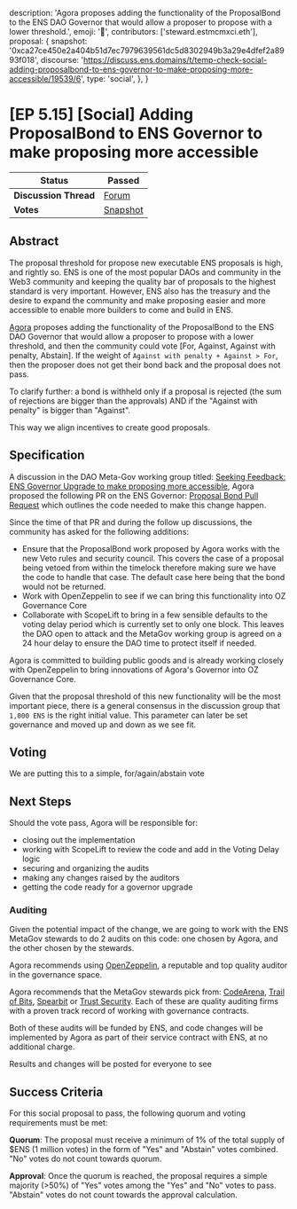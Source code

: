   description:
    'Agora proposes adding the functionality of the ProposalBond to the ENS DAO Governor that would allow a proposer to propose with a lower threshold.',
  emoji: '📖',
  contributors: ['steward.estmcmxci.eth'],
  proposal: {
    snapshot:
      '0xca27ce450e2a404b51d7ec7979639561dc5d8302949b3a29e4dfef2a8993f018',
    discourse:
      'https://discuss.ens.domains/t/temp-check-social-adding-proposalbond-to-ens-governor-to-make-proposing-more-accessible/19539/6',
    type: 'social',
  },
}

# [EP 5.15] [Social] Adding ProposalBond to ENS Governor to make proposing more accessible

| **Status**            | Passed                                                                                                                                           |
| --------------------- | ------------------------------------------------------------------------------------------------------------------------------------------------ |
| **Discussion Thread** | [Forum](https://discuss.ens.domains/t/temp-check-social-adding-proposalbond-to-ens-governor-to-make-proposing-more-accessible/19539?u=estmcmxci) |
| **Votes**             | [Snapshot](https://snapshot.box/#/s:ens.eth/proposal/0xca27ce450e2a404b51d7ec7979639561dc5d8302949b3a29e4dfef2a8993f018)                         |

## Abstract

The proposal threshold for propose new executable ENS proposals is high, and rightly so. ENS is one of the most popular DAOs and community in the Web3 community and keeping the quality bar of proposals to the highest standard is very important. However, ENS also has the treasury and the desire to expand the community and make proposing easier and more accessible to enable more builders to come and build in ENS.

[Agora](https://agora.xyz/) proposes adding the functionality of the ProposalBond to the ENS DAO Governor that would allow a proposer to propose with a lower threshold, and then the community could vote [For, Against, Against with penalty, Abstain]. If the weight of `Against with penalty + Against > For`, then the proposer does not get their bond back and the proposal does not pass.

To clarify further: a bond is withheld only if a proposal is rejected (the sum of rejections are bigger than the approvals) AND if the "Against with penalty" is bigger than "Against".

This way we align incentives to create good proposals.

## Specification

A discussion in the DAO Meta-Gov working group titled: [Seeking Feedback: ENS Governor Upgrade to make proposing more accessible](https://discuss.ens.domains/t/seeking-feedback-ens-governor-upgrade-to-make-proposing-more-accessible/19296), Agora proposed the following PR on the ENS Governor: [Proposal Bond Pull Request](https://github.com/voteagora/ens-governance-contracts/pull/1) which outlines the code needed to make this change happen.

Since the time of that PR and during the follow up discussions, the community has asked for the following additions:

- Ensure that the ProposalBond work proposed by Agora works with the new Veto rules and security council. This covers the case of a proposal being vetoed from within the timelock therefore making sure we have the code to handle that case. The default case here being that the bond would not be returned.
- Work with OpenZeppelin to see if we can bring this functionality into OZ Governance Core
- Collaborate with ScopeLift to bring in a few sensible defaults to the voting delay period which is currently set to only one block. This leaves the DAO open to attack and the MetaGov working group is agreed on a 24 hour delay to ensure the DAO time to protect itself if needed.

Agora is committed to building public goods and is already working closely with OpenZeppelin to bring innovations of Agora's Governor into OZ Governance Core.

Given that the proposal threshold of this new functionality will be the most important piece, there is a general consensus in the discussion group that `1,000 ENS` is the right initial value. This parameter can later be set governance and moved up and down as we see fit.

## Voting

We are putting this to a simple, for/again/abstain vote

## Next Steps

Should the vote pass, Agora will be responsible for:

- closing out the implementation
- working with ScopeLift to review the code and add in the Voting Delay logic
- securing and organizing the audits
- making any changes raised by the auditors
- getting the code ready for a governor upgrade

### Auditing

Given the potential impact of the change, we are going to work with the ENS MetaGov stewards to do 2 audits on this code: one chosen by Agora, and the other chosen by the stewards.

Agora recommends using [OpenZeppelin](https://www.openzeppelin.com/security-audits), a reputable and top quality auditor in the governance space.

Agora recommends that the MetaGov stewards pick from: [CodeArena](https://code4rena.com/), [Trail of Bits](https://www.trailofbits.com/services/software-assurance/blockchain/), [Spearbit](https://spearbit.com/) or [Trust Security](https://www.trust-security.xyz/services). Each of these are quality auditing firms with a proven track record of working with governance contracts.

Both of these audits will be funded by ENS, and code changes will be implemented by Agora as part of their service contract with ENS, at no additional charge.

Results and changes will be posted for everyone to see

## Success Criteria

For this social proposal to pass, the following quorum and voting requirements must be met:

**Quorum**: The proposal must receive a minimum of 1% of the total supply of $ENS (1 million votes) in the form of "Yes" and "Abstain" votes combined. "No" votes do not count towards quorum.

**Approval**: Once the quorum is reached, the proposal requires a simple majority (>50%) of "Yes" votes among the "Yes" and "No" votes to pass. "Abstain" votes do not count towards the approval calculation.
